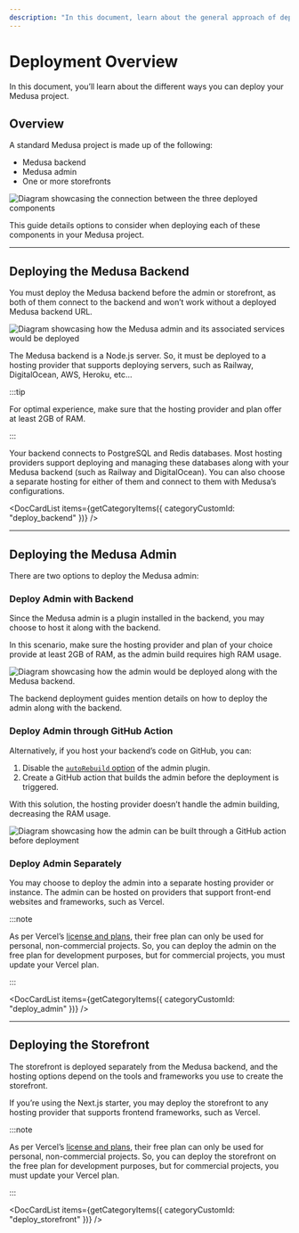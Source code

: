 ```yaml
---
description: "In this document, learn about the general approach of deploying a Medusa project. This includes how to deploy the backend, admin, and storefront."
---
```



# Deployment Overview

In this document, you’ll learn about the different ways you can deploy your Medusa project.

## Overview

A standard Medusa project is made up of the following:

- Medusa backend
- Medusa admin
- One or more storefronts
    
![Diagram showcasing the connection between the three deployed components](https://res.cloudinary.com/dza7lstvk/image/upload/v1705999238/Medusa%20Docs/Diagrams/Social_Media_Graphics_2024_options_uxzmlx.jpg)

This guide details options to consider when deploying each of these components in your Medusa project.

---

## Deploying the Medusa Backend

You must deploy the Medusa backend before the admin or storefront, as both of them connect to the backend and won’t work without a deployed Medusa backend URL.

![Diagram showcasing how the Medusa admin and its associated services would be deployed](https://res.cloudinary.com/dza7lstvk/image/upload/v1705999287/Medusa%20Docs/Diagrams/Social_Media_Graphics_2024_backend_deployment__1_twbdsd.jpg)

The Medusa backend is a Node.js server. So, it must be deployed to a hosting provider that supports deploying servers, such as Railway, DigitalOcean, AWS, Heroku, etc…

:::tip

For optimal experience, make sure that the hosting provider and plan offer at least 2GB of RAM.

:::

Your backend connects to PostgreSQL and Redis databases. Most hosting providers support deploying and managing these databases along with your Medusa backend (such as Railway and DigitalOcean). You can also choose a separate hosting for either of them and connect to them with Medusa’s configurations.

<DocCardList
  items={getCategoryItems({
    categoryCustomId: "deploy_backend"
  })}
/>

---

## Deploying the Medusa Admin

There are two options to deploy the Medusa admin:

### Deploy Admin with Backend

Since the Medusa admin is a plugin installed in the backend, you may choose to host it along with the backend. 

In this scenario, make sure the hosting provider and plan of your choice provide at least 2GB of RAM, as the admin build requires high RAM usage.

![Diagram showcasing how the admin would be deployed along with the Medusa backend.](https://res.cloudinary.com/dza7lstvk/image/upload/v1705999347/Medusa%20Docs/Diagrams/Social_Media_Graphics_2024_Admin_Deployment_q5qxan.jpg)

The backend deployment guides mention details on how to deploy the admin along with the backend.

### Deploy Admin through GitHub Action

Alternatively, if you host your backend’s code on GitHub, you can:

1. Disable the [`autoRebuild` option](../admin/configuration.mdx#plugin-options) of the admin plugin. 
2. Create a GitHub action that builds the admin before the deployment is triggered.

With this solution, the hosting provider doesn’t handle the admin building, decreasing the RAM usage.

![Diagram showcasing how the admin can be built through a GitHub action before deployment](https://res.cloudinary.com/dza7lstvk/image/upload/v1705999378/Medusa%20Docs/Diagrams/Social_Media_Graphics_2024_admin_deployment_1_rdzzkp.jpg)

### Deploy Admin Separately

You may choose to deploy the admin into a separate hosting provider or instance. The admin can be hosted on providers that support front-end websites and frameworks, such as Vercel.

:::note

As per Vercel’s [license and plans](https://vercel.com/pricing), their free plan can only be used for personal, non-commercial projects. So, you can deploy the admin on the free plan for development purposes, but for commercial projects, you must update your Vercel plan.

:::

<DocCardList
  items={getCategoryItems({
    categoryCustomId: "deploy_admin"
  })}
/>

---

## Deploying the Storefront

The storefront is deployed separately from the Medusa backend, and the hosting options depend on the tools and frameworks you use to create the storefront.

If you’re using the Next.js starter, you may deploy the storefront to any hosting provider that supports frontend frameworks, such as Vercel.

:::note

As per Vercel’s [license and plans](https://vercel.com/pricing), their free plan can only be used for personal, non-commercial projects. So, you can deploy the storefront on the free plan for development purposes, but for commercial projects, you must update your Vercel plan.

:::

<DocCardList
  items={getCategoryItems({
    categoryCustomId: "deploy_storefront"
  })}
/>
